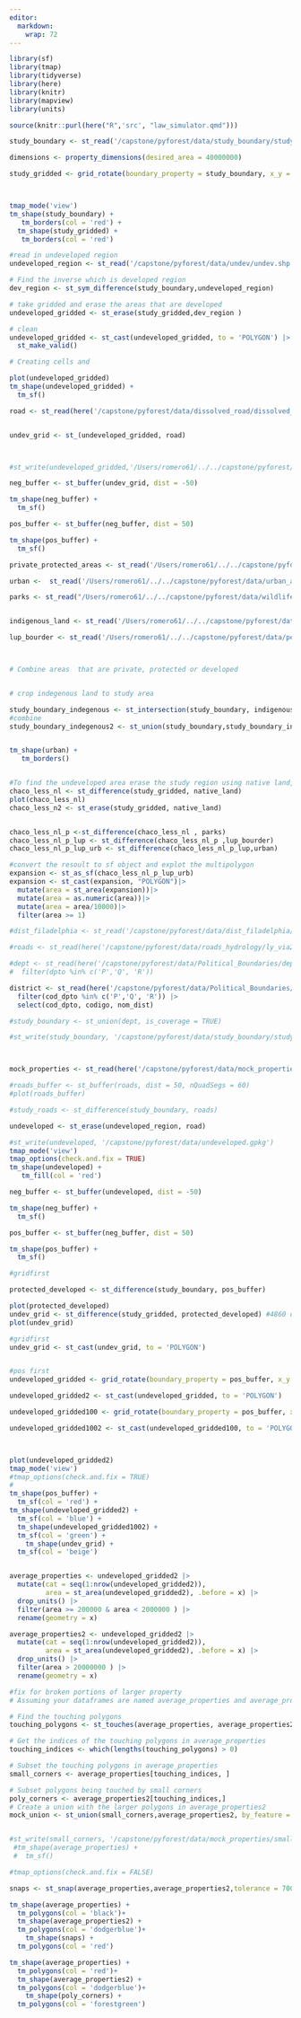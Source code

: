 ```yaml
---
editor: 
  markdown: 
    wrap: 72
---
```


```r
library(sf)
library(tmap)
library(tidyverse)
library(here)
library(knitr)
library(mapview)
library(units)
```

```r

source(knitr::purl(here("R",'src', "law_simulator.qmd")))

```

```r
study_boundary <- st_read('/capstone/pyforest/data/study_boundary/study_boundary.shp')

dimensions <- property_dimensions(desired_area = 40000000) 

study_gridded <- grid_rotate(boundary_property = study_boundary, x_y = dimensions) |> st_as_sf()



tmap_mode('view')
tm_shape(study_boundary) +
   tm_borders(col = 'red') +
  tm_shape(study_gridded) +
   tm_borders(col = 'red') 

```

```r
#read in undeveloped region
undeveloped_region <- st_read('/capstone/pyforest/data/undev/undev.shp')

# Find the inverse which is developed region
dev_region <- st_sym_difference(study_boundary,undeveloped_region)

# take gridded and erase the areas that are developed
undeveloped_gridded <- st_erase(study_gridded,dev_region )

# clean 
undeveloped_gridded <- st_cast(undeveloped_gridded, to = 'POLYGON') |>
  st_make_valid()

# Creating cells and 

plot(undeveloped_gridded)
tm_shape(undeveloped_gridded) +
  tm_sf()
```

```r
road <- st_read(here('/capstone/pyforest/data/dissolved_road/dissolved_road.gpkg'))


undev_grid <- st_(undeveloped_gridded, road)



#st_write(undeveloped_gridded,'/Users/romero61/../../capstone/pyforest/data/undev/undev_grid.gpkg' )

neg_buffer <- st_buffer(undev_grid, dist = -50)

tm_shape(neg_buffer) +
  tm_sf()

pos_buffer <- st_buffer(neg_buffer, dist = 50)

tm_shape(pos_buffer) +
  tm_sf()
```

```r


private_protected_areas <- st_read('/Users/romero61/../../capstone/pyforest/data/certificadas/certificadas.shp')

urban <-  st_read('/Users/romero61/../../capstone/pyforest/data/urban_areas/urban_areas.shp')

parks <- st_read("/Users/romero61/../../capstone/pyforest/data/wildlife_protection_areas/ASP_ROCC.shp")


indigenous_land <- st_read('/Users/romero61/../../capstone/pyforest/data/indigenous_land/native_land.shp')

lup_bourder <- st_read('/Users/romero61/../../capstone/pyforest/data/permited_land_use/limite_put.shp')



# Combine areas  that are private, protected or developed


# crop indegenous land to study area

study_boundary_indegenous <- st_intersection(study_boundary, indigenous_land)
#combine
study_boundary_indegenous2 <- st_union(study_boundary,study_boundary_indegenous, by_feature = TRUE, is_coverage = TRUE)


tm_shape(urban) +
   tm_borders() 


#To find the undeveloped area erase the study region using native land, nationals parks, and Land Use Plans. 
chaco_less_nl <- st_difference(study_gridded, native_land)
plot(chaco_less_nl)
chaco_less_n2 <- st_erase(study_gridded, native_land)


chaco_less_nl_p <-st_difference(chaco_less_nl , parks)
chaco_less_nl_p_lup <- st_difference(chaco_less_nl_p ,lup_bourder)
chaco_less_nl_p_lup_urb <- st_difference(chaco_less_nl_p_lup,urban)

#convert the resoult to sf object and explot the multipolygon 
expansion <- st_as_sf(chaco_less_nl_p_lup_urb)
expansion <- st_cast(expansion, "POLYGON")|>
  mutate(area = st_area(expansion))|>
  mutate(area = as.numeric(area))|>
  mutate(area = area/10000)|>
  filter(area >= 1)

```

```r


#dist_filadelphia <- st_read('/capstone/pyforest/data/dist_filadelphia/dist_filadelphia.shp')

#roads <- st_read(here('/capstone/pyforest/data/roads_hydrology/ly_via2.shp'))  

#dept <- st_read(here('/capstone/pyforest/data/Political_Boundaries/departamento.shp')) |>
#  filter(dpto %in% c('P','Q', 'R')) 

district <- st_read(here('/capstone/pyforest/data/Political_Boundaries/distritos.shp')) |>
  filter(cod_dpto %in% c('P','Q', 'R')) |>
  select(cod_dpto, codigo, nom_dist)

#study_boundary <- st_union(dept, is_coverage = TRUE)

#st_write(study_boundary, '/capstone/pyforest/data/study_boundary/study_boundary.shp')



mock_properties <- st_read(here('/capstone/pyforest/data/mock_properties/mock_properties.shp'))


```

```r
#roads_buffer <- st_buffer(roads, dist = 50, nQuadSegs = 60)
#plot(roads_buffer)

#study_roads <- st_difference(study_boundary, roads)
```

```r

undeveloped <- st_erase(undeveloped_region, road)

#st_write(undeveloped, '/capstone/pyforest/data/undeveloped.gpkg')
tmap_mode('view')
tmap_options(check.and.fix = TRUE)
tm_shape(undeveloped) +
   tm_fill(col = 'red') 

```

```r
neg_buffer <- st_buffer(undeveloped, dist = -50)

tm_shape(neg_buffer) +
  tm_sf()

pos_buffer <- st_buffer(neg_buffer, dist = 50)

tm_shape(pos_buffer) +
  tm_sf()
```

```r
#gridfirst

protected_developed <- st_difference(study_boundary, pos_buffer)

plot(protected_developed)
undev_grid <- st_difference(study_gridded, protected_developed) #4860 obs
plot(undev_grid)


```

```r
#gridfirst
undev_grid <- st_cast(undev_grid, to = 'POLYGON')


```

```r

```

```r

#pos first
undeveloped_gridded <- grid_rotate(boundary_property = pos_buffer, x_y = dimensions) |> st_as_sf()

undeveloped_gridded2 <- st_cast(undeveloped_gridded, to = 'POLYGON')

undeveloped_gridded100 <- grid_rotate(boundary_property = pos_buffer, x_y = dimensions2) |> st_as_sf()

undeveloped_gridded1002 <- st_cast(undeveloped_gridded100, to = 'POLYGON')



plot(undeveloped_gridded2)
tmap_mode('view') 
#tmap_options(check.and.fix = TRUE)
#
tm_shape(pos_buffer) +
  tm_sf(col = 'red') +
tm_shape(undeveloped_gridded2) +
  tm_sf(col = 'blue') +
  tm_shape(undeveloped_gridded1002) +
  tm_sf(col = 'green') +
    tm_shape(undev_grid) +
  tm_sf(col = 'beige') 
```

```r

```

```r
average_properties <- undeveloped_gridded2 |> 
  mutate(cat = seq(1:nrow(undeveloped_gridded2)), 
         area = st_area(undeveloped_gridded2), .before = x) |>
  drop_units() |>
  filter(area >= 200000 & area < 2000000 ) |>
  rename(geometry = x)

average_properties2 <- undeveloped_gridded2 |> 
  mutate(cat = seq(1:nrow(undeveloped_gridded2)), 
         area = st_area(undeveloped_gridded2), .before = x) |>
  drop_units() |>
  filter(area > 20000000 ) |>
  rename(geometry = x)
```

```r
#fix for broken portions of larger property
# Assuming your dataframes are named average_properties and average_properties2

# Find the touching polygons
touching_polygons <- st_touches(average_properties, average_properties2)

# Get the indices of the touching polygons in average_properties
touching_indices <- which(lengths(touching_polygons) > 0)

# Subset the touching polygons in average_properties
small_corners <- average_properties[touching_indices, ]

# Subset polygons being touched by small corners
poly_corners <- average_properties2[touching_indices,]
# Create a union with the larger polygons in average_properties2
mock_union <- st_union(small_corners,average_properties2, by_feature = TRUE)


#st_write(small_corners, '/capstone/pyforest/data/mock_properties/small_corners.shp')
 #tm_shape(average_properties) +
 #  tm_sf()
```

```r
#tmap_options(check.and.fix = FALSE)

snaps <- st_snap(average_properties,average_properties2,tolerance = 700) |> st_make_valid()

tm_shape(average_properties) +
  tm_polygons(col = 'black')+
  tm_shape(average_properties2) +
  tm_polygons(col = 'dodgerblue')+
    tm_shape(snaps) +
  tm_polygons(col = 'red')
```

```r
tm_shape(average_properties) +
  tm_polygons(col = 'red')+
  tm_shape(average_properties2) +
  tm_polygons(col = 'dodgerblue')+
    tm_shape(poly_corners) +
  tm_polygons(col = 'forestgreen')
```
